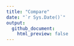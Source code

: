 ```yaml
---
title: "Compare"
date: "`r Sys.Date()`"
output: 
  github_document:
    html_preview: false
---
```

